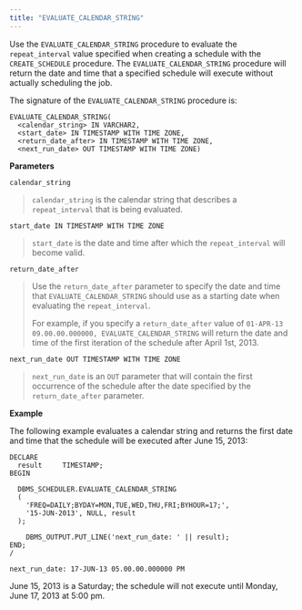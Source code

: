```yaml
---
title: "EVALUATE_CALENDAR_STRING"
---
```


Use the `EVALUATE_CALENDAR_STRING` procedure to evaluate the `repeat_interval` value specified when creating a schedule with the `CREATE_SCHEDULE` procedure. The `EVALUATE_CALENDAR_STRING` procedure will return the date and time that a specified schedule will execute without actually scheduling the job.

The signature of the `EVALUATE_CALENDAR_STRING` procedure is:

```
EVALUATE_CALENDAR_STRING(
  <calendar_string> IN VARCHAR2,
  <start_date> IN TIMESTAMP WITH TIME ZONE,
  <return_date_after> IN TIMESTAMP WITH TIME ZONE,
  <next_run_date> OUT TIMESTAMP WITH TIME ZONE)
```

**Parameters**

`calendar_string`

> `calendar_string` is the calendar string that describes a `repeat_interval` that is being evaluated.

`start_date IN TIMESTAMP WITH TIME ZONE`

> `start_date` is the date and time after which the `repeat_interval` will become valid.

`return_date_after`

> Use the `return_date_after` parameter to specify the date and time that `EVALUATE_CALENDAR_STRING` should use as a starting date when evaluating the `repeat_interval`.
>
> For example, if you specify a `return_date_after` value of `01-APR-13 09.00.00.000000, EVALUATE_CALENDAR_STRING` will return the date and time of the first iteration of the schedule after April 1st, 2013.

`next_run_date OUT TIMESTAMP WITH TIME ZONE`

> `next_run_date` is an `OUT` parameter that will contain the first occurrence of the schedule after the date specified by the `return_date_after` parameter.

**Example**

The following example evaluates a calendar string and returns the first date and time that the schedule will be executed after June 15, 2013:

```
DECLARE
  result     TIMESTAMP;
BEGIN

  DBMS_SCHEDULER.EVALUATE_CALENDAR_STRING
  (
    'FREQ=DAILY;BYDAY=MON,TUE,WED,THU,FRI;BYHOUR=17;',
    '15-JUN-2013', NULL, result
  );

    DBMS_OUTPUT.PUT_LINE('next_run_date: ' || result);
END;
/

next_run_date: 17-JUN-13 05.00.00.000000 PM
```

June 15, 2013 is a Saturday; the schedule will not execute until Monday, June 17, 2013 at 5:00 pm.
